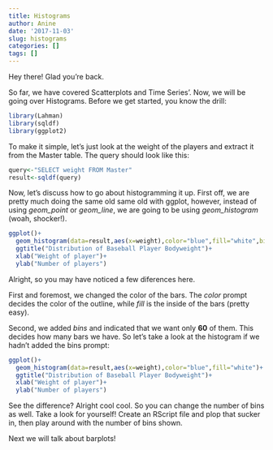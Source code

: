 ```yaml
---
title: Histograms
author: Anine
date: '2017-11-03'
slug: histograms
categories: []
tags: []
---
```


Hey there! Glad you're back. 

So far, we have covered Scatterplots and Time Series'. Now, we will be going over Histograms. Before we get started, you know the drill:

```r
library(Lahman)
library(sqldf)
library(ggplot2)
```

To make it simple, let's just look at the weight of the players and extract it from the Master table. The query should look like this:

```r
query<-"SELECT weight FROM Master"
result<-sqldf(query)
```

Now, let's discuss how to go about histogramming it up. First off, we are pretty much doing the same old same old with ggplot, however, instead of using *geom_point* or *geom_line*, we are going to be using *geom_histogram* (woah, shocker!).

```r
ggplot()+
  geom_histogram(data=result,aes(x=weight),color="blue",fill="white",bins=60)+
  ggtitle("Distribution of Baseball Player Bodyweight")+
  xlab("Weight of player")+
  ylab("Number of players")
```

Alright, so you may have noticed a few diferences here. 

First and foremost, we changed the color of the bars. The *color* prompt decides the color of the outline, while *fill* is the inside of the bars (pretty easy).

Second, we added *bins* and indicated that we want only **60** of them. This decides how many bars we have. So let's take a look at the histogram if we hadn't added the bins prompt:

```r
ggplot()+
  geom_histogram(data=result,aes(x=weight),color="blue",fill="white")+
  ggtitle("Distribution of Baseball Player Bodyweight")+
  xlab("Weight of player")+
  ylab("Number of players")
```

See the difference? Alright cool cool. So you can change the number of bins as well. Take a look for yourself! Create an RScript file and plop that sucker in, then play around with the number of bins shown. 

Next we will talk about barplots! 